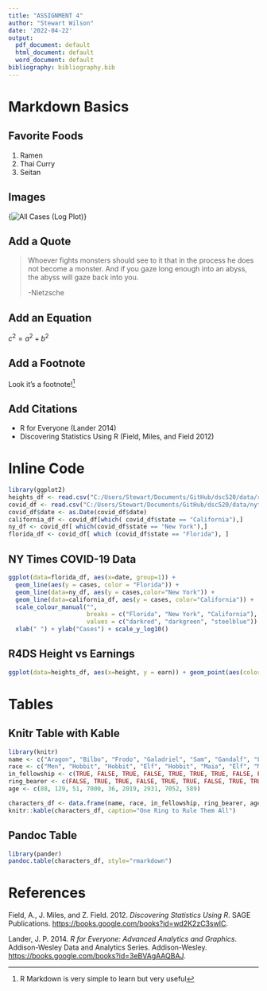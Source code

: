 ```yaml
---
title: "ASSIGNMENT 4"
author: "Stewart Wilson"
date: '2022-04-22'
output:
  pdf_document: default
  html_document: default
  word_document: default
bibliography: bibliography.bib
---
```


# Markdown Basics

## Favorite Foods
1. Ramen
2. Thai Curry
3. Seitan

## Images

{![All Cases (Log Plot)](C:/Users/Stewart/Documents/GitHub/dsc520/completed/assignment04/plots/10-all-cases-log.png)}

## Add a Quote
>Whoever fights monsters should see to it that in the process he does not become a monster. 
>And if you gaze long enough into an abyss, the abyss will gaze back into you. 
>
>-Nietzsche

## Add an Equation
$c^2=a^2+b^2$

## Add a Footnote

Look it's a footnote!^[R Markdown is very simple to learn but very useful]

## Add Citations

* R for Everyone (Lander 2014)
* Discovering Statistics Using R (Field, Miles, and Field 2012)

# Inline Code
```r
library(ggplot2)
heights_df <- read.csv("C:/Users/Stewart/Documents/GitHub/dsc520/data/r4ds/heights.csv")
covid_df <- read.csv("C:/Users/Stewart/Documents/GitHub/dsc520/data/nytimes/covid-19-data/us-states.csv")
covid_df$date <- as.Date(covid_df$date)
california_df <- covid_df[which( covid_df$state == "California"),]
ny_df <- covid_df[ which(covid_df$state == "New York"),]
florida_df <- covid_df[ which (covid_df$state == "Florida"), ]
```
## NY Times COVID-19 Data
```r
ggplot(data=florida_df, aes(x=date, group=1)) +
  geom_line(aes(y = cases, color = "Florida")) +
  geom_line(data=ny_df, aes(y = cases,color="New York")) +
  geom_line(data=california_df, aes(y = cases, color="California")) +
  scale_colour_manual("",
                      breaks = c("Florida", "New York", "California"),
                      values = c("darkred", "darkgreen", "steelblue")) +
  xlab(" ") + ylab("Cases") + scale_y_log10()
```

## R4DS Height vs Earnings
```r
ggplot(data=heights_df, aes(x=height, y = earn)) + geom_point(aes(color=sex))
```

# Tables

## Knitr Table with Kable
```r
library(knitr)
name <- c("Aragon", "Bilbo", "Frodo", "Galadriel", "Sam", "Gandalf", "Legolas", "Sauron", "Gollum")
race <- c("Men", "Hobbit", "Hobbit", "Elf", "Hobbit", "Maia", "Elf", "Maia", "Hobbit")
in_fellowship <- c(TRUE, FALSE, TRUE, FALSE, TRUE, TRUE, TRUE, FALSE, FALSE)
ring_bearer <- c(FALSE, TRUE, TRUE, FALSE, TRUE, TRUE, FALSE, TRUE, TRUE)
age <- c(88, 129, 51, 7000, 36, 2019, 2931, 7052, 589)

characters_df <- data.frame(name, race, in_fellowship, ring_bearer, age)
knitr::kable(characters_df, caption="One Ring to Rule Them All")
```

## Pandoc Table
```r
library(pander)
pandoc.table(characters_df, style="rmarkdown")
```
# References
Field, A., J. Miles, and Z. Field. 2012. _Discovering Statistics Using R_. SAGE Publications. [https://books.google.com/books?id=wd2K2zC3swIC](https://books.google.com/books?id=wd2K2zC3swIC).

Lander, J. P. 2014. _R for Everyone: Advanced Analytics and Graphics_. Addison-Wesley Data and Analytics Series. Addison-Wesley. [https://books.google.com/books?id=3eBVAgAAQBAJ](https://books.google.com/books?id=3eBVAgAAQBAJ).